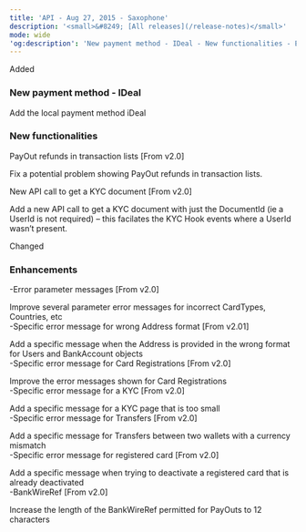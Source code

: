 ```yaml
---  
title: 'API - Aug 27, 2015 - Saxophone'  
description: '<small>&#8249; [All releases](/release-notes)</small>'  
mode: wide  
'og:description': 'New payment method - IDeal - New functionalities - Enhancements'  
---  
```

  
  <div class="pill pill-green rn-pill">Added</div> 
  
### New payment method - IDeal  

Add the local payment method iDeal 
  
### New functionalities  

PayOut refunds in transaction lists [From v2.0]  

Fix a potential problem showing PayOut refunds in transaction lists.  

New API call to get a KYC document [From v2.0]  

Add a new API call to get a KYC document with just the DocumentId (ie a UserId is not required) – this facilates the KYC Hook events where a UserId wasn’t present.  
  <div class="pill pill-blue rn-pill">Changed</div> 
  
### Enhancements  
-Error parameter messages [From v2.0]  

Improve several parameter error messages for incorrect CardTypes, Countries, etc  
-Specific error message for wrong Address format [From v2.01]  

Add a specific message when the Address is provided in the wrong format for Users and BankAccount objects  
-Specific error message for Card Registrations [From v2.0]  

Improve the error messages shown for Card Registrations  
-Specific error message for a KYC [From v2.0]  

Add a specific message for a KYC page that is too small  
-Specific error message for Transfers [From v2.0]  

Add a specific message for Transfers between two wallets with a currency mismatch  
-Specific error message for registered card [From v2.0]  

Add a specific message when trying to deactivate a registered card that is already deactivated  
-BankWireRef [From v2.0]  

Increase the length of the BankWireRef permitted for PayOuts to 12 characters